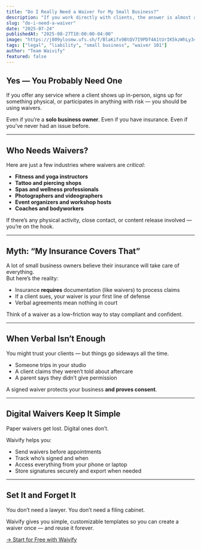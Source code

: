 ```yaml
---
title: "Do I Really Need a Waiver for My Small Business?"
description: "If you work directly with clients, the answer is almost always yes. Here's why waivers protect small businesses of all types — even solo pros."
slug: "do-i-need-a-waiver"
date: "2025-07-24"
publishedAt: "2025-08-27T10:00:00-04:00"
image: "https://j809ylosmw.ufs.sh/f/BlaKifx9BtQV7I9PDf4A1tUrIK5kzWhLy34iRJ6gD9TGxfuB"
tags: ["legal", "liability", "small business", "waiver 101"]
author: "Team Waivify"
featured: false
---
```


## Yes — You Probably Need One

If you offer any service where a client shows up in-person, signs up for something physical, or participates in anything with risk — you should be using waivers.

Even if you’re a **solo business owner**. Even if you have insurance. Even if you've never had an issue before.

---

## Who Needs Waivers?

Here are just a few industries where waivers are *critical*:

- **Fitness and yoga instructors**  
- **Tattoo and piercing shops**  
- **Spas and wellness professionals**  
- **Photographers and videographers**  
- **Event organizers and workshop hosts**  
- **Coaches and bodyworkers**

If there’s any physical activity, close contact, or content release involved — you’re on the hook.

---

## Myth: “My Insurance Covers That”

A lot of small business owners believe their insurance will take care of everything.  
But here’s the reality:

- Insurance **requires** documentation (like waivers) to process claims  
- If a client sues, your waiver is your first line of defense  
- Verbal agreements mean nothing in court

Think of a waiver as a low-friction way to stay compliant and confident.

---

## When Verbal Isn’t Enough

You might trust your clients — but things go sideways all the time.

- Someone trips in your studio  
- A client claims they weren’t told about aftercare  
- A parent says they didn’t give permission

A signed waiver protects your business **and proves consent**.

---

## Digital Waivers Keep It Simple

Paper waivers get lost. Digital ones don’t.

Waivify helps you:
- Send waivers before appointments  
- Track who’s signed and when  
- Access everything from your phone or laptop  
- Store signatures securely and export when needed

---

## Set It and Forget It

You don’t need a lawyer. You don’t need a filing cabinet.

Waivify gives you simple, customizable templates so you can create a waiver once — and reuse it forever.

[→ Start for Free with Waivify](https://waivify.com)
